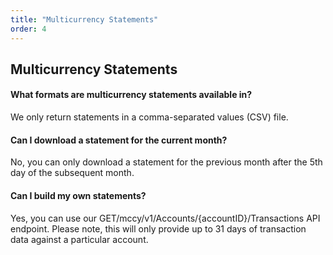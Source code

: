 ```yaml
---
title: "Multicurrency Statements"
order: 4
---
```


## Multicurrency Statements

#### What formats are multicurrency statements available in?
We only return statements in a comma-separated values (CSV) file.

#### Can I download a statement for the current month?
No, you can only download a statement for the previous month after the 5th day of the subsequent month.

#### Can I build my own statements? 
Yes, you can use our GET/mccy/v1/Accounts/{accountID}/Transactions API endpoint. Please note, this will only provide up to 31 days of transaction data against a particular account.

